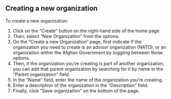 
<Meta title="ANET Super Users Stories/New Organization" />

## Creating a new organization

To create a new organization:

1. Click on the “Create” button on the right-hand side of the home page.
1. Then, select “New Organization” from the options.
1. On the “Create a new Organization” page, first indicate if the organization you need to create is
   an advisor organization (NATO), or an organization within the Afghan Government by toggling
   between those options.
1. Then, if the organization you’re creating is part of another organization, you can add that
   parent organization by searching for it by name in the “Parent organization” field.
1. In the “Name” field, enter the name of the organization you’re creating.
1. Enter a description of the organization in the “Description” field.
1. Finally, click “Save organization” on the bottom of the page.
